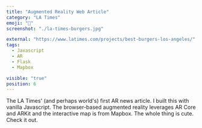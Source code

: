 ```yaml
---
title: "Augmented Reality Web Article"
category: "LA Times"
emoji: "📰"
screenshot: "./la-times-burgers.jpg"

external: "https://www.latimes.com/projects/best-burgers-los-angeles/"
tags:
  - Javascript
  - AR
  - Flask
  - Mapbox

visible: "true"
position: 6
---
```


The LA Times' (and perhaps world's) first AR news article. I built this with vanilla Javascript. The browser-based augmented reality leverages AR Core and ARKit and the interactive map is from Mapbox. The whole thing is cute. Check it out.
